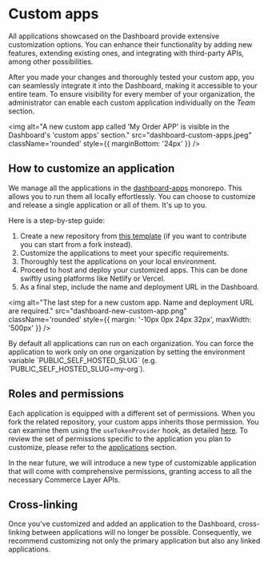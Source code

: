 
<Meta title="Getting Started/Custom apps"></Meta>

# Custom apps

All applications showcased on the Dashboard provide extensive customization options. You can enhance their functionality by adding new features, extending existing ones, and integrating with third-party APIs, among other possibilities.

After you made your changes and thoroughly tested your custom app, you can seamlessly integrate it into the Dashboard, making it accessible to your entire team. To ensure visibility for every member of your organization, the administrator can enable each custom application individually on the _Team_ section.

<img
  alt="A new custom app called 'My Order APP' is visible in the Dashboard's 'custom apps' section."
  src="dashboard-custom-apps.jpeg"
  className='rounded'
  style={{ marginBottom: '24px' }}
  />

## How to customize an application

We manage all the applications in the [dashboard-apps](https://github.com/commercelayer/dashboard-apps) monorepo. This allows you to run them all locally effortlessly. You can choose to customize and release a single application or all of them. It's up to you.

Here is a step-by-step guide:

1. Create a new repository from [this template](https://github.com/new?template_owner=commercelayer&template_name=dashboard-apps) (if you want to contribute you can start from a fork instead).
1. Customize the applications to meet your specific requirements.
1. Thoroughly test the applications on your local environment.
1. Proceed to host and deploy your customized apps. This can be done swiftly using platforms like Netlify or Vercel.
1. As a final step, include the name and deployment URL in the Dashboard.

<img
  alt="The last step for a new custom app. Name and deployment URL are required."
  src="dashboard-new-custom-app.png"
  className='rounded'
  style={{ margin: '-10px 0px 24px 32px', maxWidth: '500px' }}
  />

<span type="warning">
  By default all applications can run on each organization.
  You can force the application to work only on one organization by setting the environment variable `PUBLIC_SELF_HOSTED_SLUG` (e.g. `PUBLIC_SELF_HOSTED_SLUG=my-org`).
</span>

## Roles and permissions

Each application is equipped with a different set of permissions. When you fork the related repository, your custom apps inherits those permission.
You can examine them using the `useTokenProvider` hook, as detailed [here](/docs/getting-started-token-provider--docs#how-to-read-exposed-information-from-react-context). To review the set of permissions specific to the application you plan to customize, please refer to the [applications](/docs/getting-started-applications--docs) section.

<span type="info" title="Coming soon">
  In the near future, we will introduce a new type of customizable application
  that will come with comprehensive permissions, granting access to all the
  necessary Commerce Layer APIs.
</span>

## Cross-linking

<span type="warning">
  Once you've customized and added an application to the Dashboard, cross-linking
  between applications will no longer be possible. Consequently, we recommend
  customizing not only the primary application but also any linked applications.
</span>
